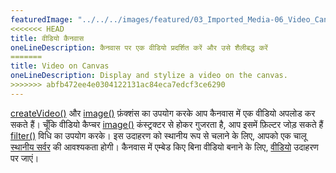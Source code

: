 ---
featuredImage: "../../../images/featured/03_Imported_Media-06_Video_Canvas-thumbnail.png"
<<<<<<< HEAD
title: वीडियो कैनवास
oneLineDescription: कैनवास पर एक वीडियो प्रदर्शित करें और उसे शैलीबद्ध करें
=======
title: Video on Canvas
oneLineDescription: Display and stylize a video on the canvas.
>>>>>>> abfb472ee4e0304122131ac84eca7edcf3ce6290
---

<a href='https://p5js.org/reference/#/p5/createVideo' target='_blank'>createVideo()</a> और <a href='https://p5js.org/reference/#/p5/image' target="_blank">image()</a> फ़ंक्शंस का उपयोग करके आप कैनवास में एक वीडियो अपलोड कर सकते हैं।
चूँकि वीडियो कैप्चर <a href='https://p5js.org/reference/#/p5/image' target='_blank'>image()</a> कंस्ट्रक्टर से होकर गुजरता है, आप इसमें फ़िल्टर जोड़ सकते हैं <a href='https://p5js.org/reference/#/p5/filter' target='_blank'>filter()</a> विधि का उपयोग करके।
इस उदाहरण को स्थानीय रूप से चलाने के लिए, आपको एक चालू <a href="https://github.com/processing/p5.js/wiki/Local-server">स्थानीय सर्वर</a> की आवश्यकता होगी।
कैनवास में एम्बेड किए बिना वीडियो बनाने के लिए, <a href='https://p5js.org/examples/dom-video.html'>वीडियो</a> उदाहरण पर जाएं।